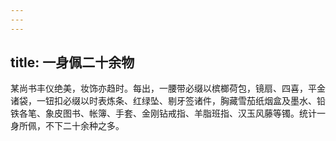 ```yaml
---
---
---
```

title: 一身佩二十余物
---



某尚书丰仪绝美，妆饰亦趋时。每出，一腰带必缀以槟榔荷包，镜扇、四喜，平金诸袋，一钮扣必缀以时表炼条、红绿坠、剔牙签诸件，胸藏雪茄纸烟盒及墨水、铅铁各笔、象皮图书、帐簿、手套、金刚钻戒指、羊脂班指、汉玉风藤等镯。统计一身所佩，不下二十余种之多。